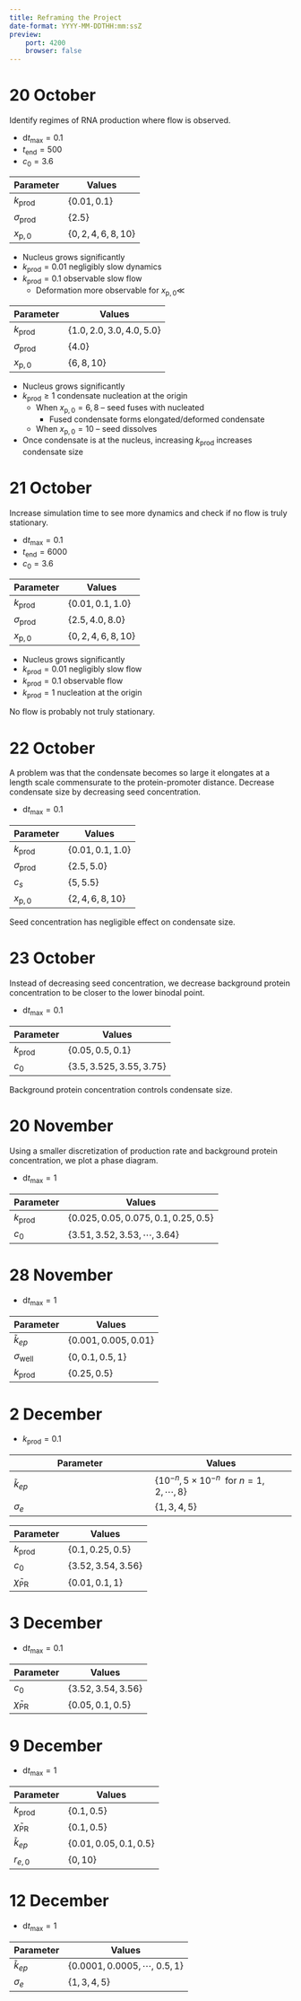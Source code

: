 ```yaml
---
title: Reframing the Project
date-format: YYYY-MM-DDTHH:mm:ssZ
preview:
    port: 4200
    browser: false
---
```


# 20 October

Identify regimes of RNA production where flow is observed.

- $\mathrm{d}t_{\text{max}}=0.1$
- $t_{\mathrm{end}}=500$
- $c_0=3.6$

|Parameter|Values|
|-|-|
|$k_\text{prod}$|$\{0.01, 0.1\}$|
|$\sigma_\text{prod}$|$\{2.5\}$|
|$x_{\mathrm{p},0}$|$\{0, 2, 4, 6, 8, 10\}$|

- Nucleus grows significantly
- $k_\text{prod}=0.01$ negligibly slow dynamics
- $k_\text{prod}=0.1$ observable slow flow
    - Deformation more observable for $x_{\mathrm{p},0}\ll$

|Parameter|Values|
|-|-|
|$k_\text{prod}$|$\{1.0, 2.0, 3.0, 4.0, 5.0\}$|
|$\sigma_\text{prod}$|$\{4.0\}$|
|$x_{\mathrm{p},0}$|$\{6, 8, 10\}$|

- Nucleus grows significantly
- $k_\text{prod}\geq 1$ condensate nucleation at the origin
    - When $x_{\mathrm{p},0}=6,8$ -- seed fuses with nucleated
        - Fused condensate forms elongated/deformed condensate
    - When $x_{\mathrm{p},0}=10$ -- seed dissolves
- Once condensate is at the nucleus, increasing $k_\text{prod}$ increases condensate size

# 21 October

Increase simulation time to see more dynamics and check if no flow is truly stationary.

- $\mathrm{d}t_{\text{max}}=0.1$
- $t_{\mathrm{end}}=6000$
- $c_0=3.6$

|Parameter|Values|
|-|-|
|$k_\text{prod}$|$\{0.01, 0.1, 1.0\}$|
|$\sigma_\text{prod}$|$\{2.5,4.0,8.0\}$|
|$x_{\mathrm{p},0}$|$\{0,2,4,6, 8, 10\}$|

- Nucleus grows significantly
- $k_\text{prod}=0.01$ negligibly slow flow
- $k_\text{prod}=0.1$ observable flow 
- $k_\text{prod}=1$ nucleation at the origin

No flow is probably not truly stationary.

# 22 October

A problem was that the condensate becomes so large it elongates at a length scale commensurate to the protein-promoter distance.
Decrease condensate size by decreasing seed concentration.

- $\mathrm{d}t_{\text{max}}=0.1$

|Parameter|Values|
|-|-|
|$k_\text{prod}$|$\{0.01, 0.1, 1.0\}$|
|$\sigma_\text{prod}$|$\{2.5,5.0\}$|
|$c_{s}$|$\{5,5.5\}$|
|$x_{\mathrm{p},0}$|$\{2,4,6, 8, 10\}$|

Seed concentration has negligible effect on condensate size.

# 23 October

Instead of decreasing seed concentration, we decrease background protein concentration to be closer to the lower binodal point.

- $\mathrm{d}t_{\text{max}}=0.1$

|Parameter|Values|
|-|-|
|$k_\text{prod}$|$\{0.05, 0.5, 0.1\}$|
|$c_0$|$\{3.5, 3.525, 3.55, 3.75\}$|

Background protein concentration controls condensate size.

# 20 November

Using a smaller discretization of production rate and background protein concentration, we plot a phase diagram.

- $\mathrm{d}t_{\text{max}}=1$

|Parameter|Values|
|-|-|
|$k_\text{prod}$|$\{0.025, 0.05, 0.075, 0.1, 0.25, 0.5\}$|
|$c_0$|$\{3.51, 3.52, 3.53, \cdots, 3.64\}$|

# 28 November

- $\mathrm{d}t_{\text{max}}=1$

|Parameter|Values|
|-|-|
|$\tilde k_{ep}$|$\{0.001, 0.005, 0.01\}$|
|$\sigma_{\text{well}}$|$\{0, 0.1, 0.5, 1\}$|
|$k_\text{prod}$|$\{0.25, 0.5\}$|


# 2 December

- $k_\text{prod}=0.1$

|Parameter|Values|
|-|-|
|$\tilde k_{ep}$|$\{10^{-n}, 5\times 10^{-n}\ \text{ for } n = 1,2,\cdots,8 \}$|
|$\sigma_{e}$|$\{1, 3, 4, 5\}$|


|Parameter|Values|
|-|-|
|$k_\text{prod}$|$\{0.1, 0.25, 0.5\}$|
|$c_0$|$\{3.52, 3.54, 3.56\}$|
|$\tilde \chi_{\text{PR}}$|$\{0.01, 0.1, 1\}$|

# 3 December

- $\mathrm{d}t_{\text{max}}=0.1$

|Parameter|Values|
|-|-|
|$c_0$|$\{3.52, 3.54, 3.56\}$|
|$\tilde \chi_{\text{PR}}$|$\{0.05, 0.1, 0.5\}$|

# 9 December

- $\mathrm{d}t_{\text{max}}=1$

|Parameter|Values|
|-|-|
|$k_\text{prod}$|$\{0.1, 0.5\}$|
|$\tilde \chi_{\text{PR}}$|$\{0.1, 0.5\}$|
|$\tilde k_{ep}$|$\{0.01, 0.05, 0.1, 0.5\}$|
|$r_{e,0}$|$\{0,10\}$|

# 12 December

- $\mathrm{d}t_{\text{max}}=1$

|Parameter|Values|
|-|-|
|$\tilde k_{ep}$|$\{0.0001, 0.0005, \cdots, \ 0.5, 1\}$|
|$\sigma_{e}$|$\{1,3,4,5\}$|